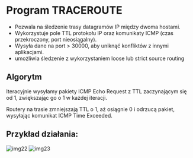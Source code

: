 # Program TRACEROUTE

- Pozwala na śledzenie trasy datagramów IP między dwoma hostami.
- Wykorzystuje pole TTL protokołu IP oraz komunikaty ICMP (czas przekroczony, port nieosiągalny).
- Wysyła dane na port > 30000, aby uniknąć konfliktów z innymi aplikacjami.
- umożliwia śledzenie z wykorzystaniem loose lub strict source routing

## Algorytm

Iteracyjnie wysyłamy pakiety ICMP Echo Request z TTL zaczynającym się od 1, zwiększając go o 1 w każdej iteracji.

Routery na trasie zmniejszają TTL o 1, aż osiągnie 0 i odrzucą pakiet, wysyłając komunikat ICMP Time Exceeded.

## Przykład działania:

![img22](/lab5/img/img22.webp)
![img23](/lab5/img/img23.webp)
